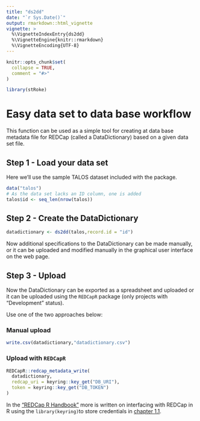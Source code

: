 ```yaml
---
title: "ds2dd"
date: "`r Sys.Date()`"
output: rmarkdown::html_vignette
vignette: >
  %\VignetteIndexEntry{ds2dd}
  %\VignetteEngine{knitr::rmarkdown}
  %\VignetteEncoding{UTF-8}
---
```


```r
knitr::opts_chunk$set(
  collapse = TRUE,
  comment = "#>"
)
```

```r
library(stRoke)
```

# Easy data set to data base workflow

This function can be used as a simple tool for creating at data base metadata file for REDCap (called a DataDictionary) based on a given data set file.

## Step 1 - Load your data set

Here we'll use the sample TALOS dataset included with the package.

```r
data("talos")
# As the data set lacks an ID column, one is added
talos$id <- seq_len(nrow(talos))
```

## Step 2 - Create the DataDictionary

```r
datadictionary <- ds2dd(talos,record.id = "id")
```

Now additional specifications to the DataDictionary can be made manually, or it can be uploaded and modified manually in the graphical user interface on the web page.

## Step 3 - Upload

Now the DataDictionary can be exported as a spreadsheet and uploaded or it can be uploaded using the `REDCapR` package (only projects with "Development" status).

Use one of the two approaches below:

### Manual upload

```r
write.csv(datadictionary,"datadictionary.csv")
```

### Upload with `REDCapR`

```r
REDCapR::redcap_metadata_write(
  datadictionary,
  redcap_uri = keyring::key_get("DB_URI"),
  token = keyring::key_get("DB_TOKEN")
)
```

In the ["REDCap R Handbook"](https://agdamsbo.github.io/redcap-r-handbook/) more is written on interfacing with REDCap in R using the `library(keyring)`to store credentials in [chapter 1.1](https://agdamsbo.github.io/redcap-r-handbook/access.html#sec-getting-access).

